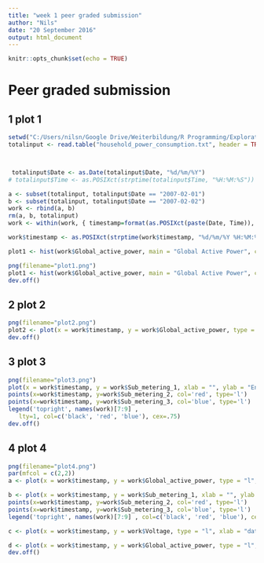 ---
title: "week 1 peer graded submission"
author: "Nils"
date: "20 September 2016"
output: html_document
---

```{r setup, include=FALSE}
knitr::opts_chunk$set(echo = TRUE)
```

# Peer graded submission

## 1 plot 1

```{r}
setwd("C:/Users/nilsn/Google Drive/Weiterbildung/R Programming/Exploratory data analyses/week1")
totalinput <- read.table("household_power_consumption.txt", header = TRUE, sep = ";", na.strings = "?")



 totalinput$Date <- as.Date(totalinput$Date, "%d/%m/%Y")
# totalinput$Time <- as.POSIXct(strptime(totalinput$Time, "%H:%M:%S"))

```


```{r}
a <- subset(totalinput, totalinput$Date == "2007-02-01")
b <- subset(totalinput, totalinput$Date == "2007-02-02")
work <- rbind(a, b)
rm(a, b, totalinput)
work <- within(work, { timestamp=format(as.POSIXct(paste(Date, Time)), "%d/%m/%Y %H:%M:%S") })
```

```{r}
work$timestamp <- as.POSIXct(strptime(work$timestamp, "%d/%m/%Y %H:%M:%S"))
```


```{r}
plot1 <- hist(work$Global_active_power, main = "Global Active Power", col = "red", xlab = "Global Active Power (kilowatts)")
```

```{r}
png(filename="plot1.png")
plot1 <- hist(work$Global_active_power, main = "Global Active Power", col = "red", xlab = "Global Active Power (kilowatts)")
dev.off()
```

## 2 plot 2

```{r}
png(filename="plot2.png")
plot2 <- plot(x = work$timestamp, y = work$Global_active_power, type = "l", xlab = "", ylab = "Global Active Power (kilowatts)")
dev.off()
```

## 3 plot 3

```{r}
png(filename="plot3.png")
plot(x = work$timestamp, y = work$Sub_metering_1, xlab = "", ylab = "Energy sub Metering", type = "l")
points(x=work$timestamp, y=work$Sub_metering_2, col='red', type='l')
points(x=work$timestamp, y=work$Sub_metering_3, col='blue', type='l')
legend('topright', names(work)[7:9] , 
   lty=1, col=c('black', 'red', 'blue'), cex=.75)
dev.off()
```



## 4 plot 4


```{r}
png(filename="plot4.png")
par(mfcol = c(2,2)) 
a <- plot(x = work$timestamp, y = work$Global_active_power, type = "l", xlab = "", ylab = "Global Active Power (kilowatts)")

b <- plot(x = work$timestamp, y = work$Sub_metering_1, xlab = "", ylab = "Energy sub Metering", type = "l")
points(x=work$timestamp, y=work$Sub_metering_2, col='red', type='l')
points(x=work$timestamp, y=work$Sub_metering_3, col='blue', type='l')
legend('topright', names(work)[7:9] , col=c('black', 'red', 'blue'), cex=.35)

c <- plot(x = work$timestamp, y = work$Voltage, type = "l", xlab = "datetime", ylab = "Global Active Power (kilowatts)")

d <- plot(x = work$timestamp, y = work$Global_active_power, type = "l", xlab = "datetime")
dev.off()
```
















